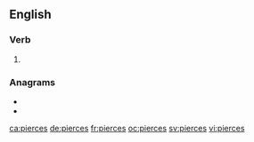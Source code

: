 ==English==

===Verb===
{{head|en|verb form}}

# {{en-third-person singular of|pierce}}

===Anagrams===
* {{l|en|precise}}
* {{l|en|recipes}}

[[ca:pierces]]
[[de:pierces]]
[[fr:pierces]]
[[oc:pierces]]
[[sv:pierces]]
[[vi:pierces]]